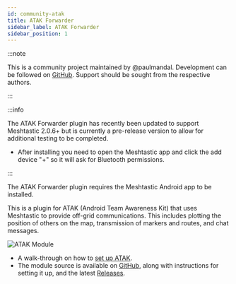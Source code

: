 ```yaml
---
id: community-atak
title: ATAK Forwarder
sidebar_label: ATAK Forwarder
sidebar_position: 1
---
```


:::note

This is a community project maintained by @paulmandal.
Development can be followed on [GitHub](https://github.com/paulmandal/atak-forwarder).
Support should be sought from the respective authors.

:::

:::info

The ATAK Forwarder plugin has recently been updated to support Meshtastic 2.0.6+ but is currently a pre-release version to allow for additional testing to be completed.

- After installing you need to open the Meshtastic app and click the add device "+" so it will ask for Bluetooth permissions.

:::

The ATAK Forwarder plugin requires the Meshtastic Android app to be installed.

This is a plugin for ATAK (Android Team Awareness Kit) that uses Meshtastic to provide off-grid communications. This includes plotting the position of others on the map, transmission of markers and routes, and chat messages.

![ATAK Module](/img/atak-animation.gif)

- A walk-through on how to [set up ATAK](https://paul-mandal.medium.com/atak-for-hikers-d96d5246193e).
- The module source is available on [GitHub](https://github.com/paulmandal/atak-forwarder), along with instructions for setting it up, and the latest [Releases](https://github.com/paulmandal/atak-forwarder/releases/).
